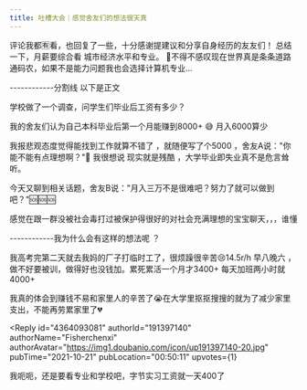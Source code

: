 ```yaml
---
title: 吐槽大会｜感觉舍友们的想法很天真
---
```



<Forum groupName="真的需要这份文凭吗？" groupUrl="https://www.douban.com/group/fucking_diploma/" archivedAt="2025-05-16T17:00:05.186Z">
  <Post
    id="250214894"
    title="吐槽大会｜感觉舍友们的想法很天真"
    url="https://www.douban.com/group/topic/250214894/?_spm_id=MjEwMDAwODU2"
    pubTime="2021-10-25"
    highlightUserId="191397140"
  >
评论我都🈶️看，也回复了一些，十分感谢提建议和分享自身经历的友友们！
总结一下，月薪要综合看 城市经济水平和专业。
🤧不得不感叹现在世界真是条条道路通码农，如果不是能力问题我也会选择计算机专业...

------------分割线 以下是正文

学校做了一个调查，问学生们毕业后工资有多少？

我的舍友们认为自己本科毕业后第一个月能赚到8000+ 😅 月入6000算少

我报悲观态度觉得能找到工作就算不错了 ，就随便写了个5000
，舍友A说："你能不能有点理想啊？"🤯 我很想说 现实就是残酷
，大学毕业即失业真不是危言耸听。

今天又聊到相关话题，舍友B说："月入三万不是很难吧？努力了就可以做到吧？"🆘🆘🆘

感觉在跟一群没被社会毒打过被保护得很好的对社会充满理想的宝宝聊天，，，谁懂

------------我为什么会有这样的想法呢 ？

我高考完第二天就去我妈的厂子打临时工了，很烦躁很辛苦😢14.5r/h 早八晚六
，做不好要被训，做得好也没钱加。累死累活一个月才3400+
每天加班两小时就4000+

我真的体会到赚钱不易和家里人的辛苦了😭在大学里抠抠搜搜的就为了减少家里支出，不能再劳累家里了💔

<Reply
  id="4364093081"
  authorId="191397140"
  authorName="Fisherchenxi"
  authorAvatar="https://img1.doubanio.com/icon/up191397140-20.jpg"
  pubTime="2021-10-21"
  pubLocation="00:50:11"
  upvotes={1}
>
我呃呃，还是要看专业和学校吧，字节实习工资就一天400了
</Reply>
  </Post>
</Forum>

